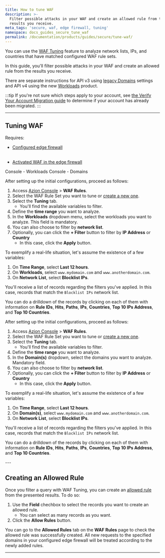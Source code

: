 ```yaml
---
title: How to tune WAF
description: >-
  Filter possible attacks in your WAF and create an allowed rule from the
  results you receive.
meta_tags: 'secure, waf, edge firewall, tuning'
namespace: docs_guides_secure_tune_waf
permalink: /documentation/products/guides/secure/tune-waf/
---
```



<Apiv4Rollout />


You can use the [WAF Tuning](/en/documentation/products/secure/edge-firewall/web-application-firewall/#waf-tuning) feature to analyze network lists, IPs, and countries that have matched configured WAF rule sets.

In this guide, you'll filter possible attacks in your WAF and create an allowed rule from the results you receive.

There are separate instructions for API v3 using [legacy Domains](/en/documentation/products/build/edge-application/domains/) settings and API v4 using the new [Workloads](/en/documentation/products/secure/workloads) product.

:::tip
If you're not sure which steps apply to your account, see [the Verify Your Account Migration guide](/en/documentation/products/guides/verify-account-migration/) to determine if your account has already been migrated.
:::

---

## Tuning WAF

Requires:

- <Tag severity="info" client:only="vue">[Configured edge firewall](/en/documentation/products/guides/secure/edge-firewall-configure-main-settings/)</Tag><br></br>

- <Tag severity="info" client:only="vue">[Activated WAF in the edge firewall](/en/documentation/products/guides/secure/edge-firewall-configure-main-settings/#modules)</Tag>

<Tabs client:visible>
    <Fragment slot="tab.consoleworkloads">Console - Workloads</Fragment>
    <Fragment slot="tab.consoledomains">Console - Domains</Fragment>


<Fragment slot="panel.consoleworkloads">

After setting up the initial configurations, proceed as follows:

1. Access [Azion Console](/en/documentation/products/guides/how-to-access-azion-console/) > **WAF Rules**.
2. Select the WAF Rule Set you want to tune or [create a new one](/en/documentation/products/guides/secure/create-waf-rule-set/).
3. Select the **Tuning** tab.
    - You'll find the available variables to filter.
4. Define the **time range** you want to analyze.
5. In the **Workloads** dropdown menu, select the workloads you want to analyze. This field is mandatory.
6. You can also choose to filter by **network list**.
7. Optionally, you can click the **+ Filter** button to filter by **IP Address** or **Country**
    - In this case, click the **Apply** button.

To exemplify a real-life situation, let's assume the existence of a few variables:

1. On **Time Range**, select **Last 12 hours**.
2. On **Workloads**, select `www.mydomain.com` and `www.anotherdomain.com`.
3. On **Network List**, select **Blocklist IPs**.

You'll receive a list of records regarding the filters you've applied. In this case, records that match the `Blocklist IPs` network list.

You can do a drilldown of the records by clicking on each of them with information on **Rule IDs**, **Hits**, **Paths**, **IPs**, **Countries**, **Top 10 IPs Address**, and **Top 10 Countries**.

</Fragment>

<Fragment slot="panel.consoledomains">

After setting up the initial configurations, proceed as follows:

1. Access [Azion Console](/en/documentation/products/guides/how-to-access-azion-console/) > **WAF Rules**.
2. Select the WAF Rule Set you want to tune or [create a new one](/en/documentation/products/guides/secure/create-waf-rule-set/).
3. Select the **Tuning** tab.
    - You'll find the available variables to filter.
4. Define the **time range** you want to analyze.
5. In the **Domain(s)** dropdown, select the domains you want to analyze. Mandatory field.
6. You can also choose to filter by **network list**.
7. Optionally, you can click the **+ Filter** button to filter by **IP Address** or **Country**
    - In this case, click the **Apply** button.

To exemplify a real-life situation, let's assume the existence of a few variables:

1. On **Time Range**, select **Last 12 hours**.
2. On **Domain(s)**, select `www.mydomain.com` and `www.anotherdomain.com`.
3. On **Network List**, select **Blocklist IPs**.

You'll receive a list of records regarding the filters you've applied. In this case, records that match the `Blocklist IPs` network list.

You can do a drilldown of the records by clicking on each of them with information on **Rule IDs**, **Hits**, **Paths**, **IPs**, **Countries**, **Top 10 IPs Address**, and **Top 10 Countries**.

</Fragment>
</Tabs>
---

## Creating an Allowed Rule

Once you filter a query with WAF Tuning, you can create an [allowed rule](/en/documentation/products/secure/edge-firewall/web-application-firewall/custom-allowed-rules/) from the presented results. To do so:

1. Use the **Field** chechbox to select the records you want to create an allowed rule.
    - You can select as many records as you want.
2. Click the **Allow Rules** button.

You can go to the **Allowed Rules** tab on the **WAF Rules** page to check the allowed rule was successfully created. All new requests to the specified domains in your configured edge firewall will be treated according to the newly added rules.

---